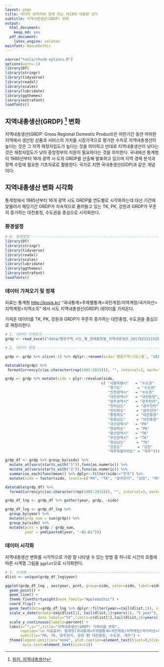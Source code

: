 ```yaml
---
layout: page
title: 데이터 과학자와 함께 하는 제19대 대통령 선거
subtitle: 지역내총생산(GRDP) 변화
output:
  html_document: 
    keep_md: yes
  pdf_document:
    latex_engine: xelatex
mainfont: NanumGothic
---
```


```r
source("tools/chunk-options.R")
options(warn=-1)
library(DT)
library(stringr)
library(tidyverse)
library(readxl)
library(scales)
library(lubridate)
library(ggthemes)
library(extrafont)
loadfonts()
```

## 지역내총생산(GRDP) [^wiki-grdp] 변화

[^wiki-grdp]: [위키, 지역내총생산](https://ko.wikipedia.org/wiki/%EC%A7%80%EC%97%AD%EB%82%B4%EC%B4%9D%EC%83%9D%EC%82%B0)

지역내총생산(GRDP: Gross Regional Domestic Product)은 어떤기간 동안 어떠한 지역에서 생산된 상품과 서비스의 가치를 시장가격으로 평가한 수치로 
지역내총생산이 높다는 것은 그 지역 재정자립도가 높다는 것을 의미하고 반대로 지역내총생산이 낮다는 것은 재정자립도가 낮아 중앙정부의 지원이 필요하다는 것을 의미한다. 
국내에선 통계청이 1985년부터 16개 광역 시·도의 GRDP를 산출해 발표하고 있으며 지역 경제 분석과 정책 수립에 필요한 기초자료로 활용한다. 
국가로 치면 국내총생산(GDP)과 같은 개념이다.


## 지역내총생산 변화 시각화

통계청에서 1985년부터 16개 광역 시도 GRDP를 연도별로 시각화하는데 대선 기간에 맞물려서 
해당기간 GRDP가 지속적으로 줄어들고 있는 TK, PK, 강원과 GRDP가 꾸준히 증가하는 대전충청, 수도권을 중심으로 시각화한다.

### 환경설정

``` r
# 0. 환경설정 ------------------------------------------------------------------
library(DT)
library(stringr)
library(tidyverse)
library(readxl)
library(scales)
library(lubridate)
library(ggthemes)
library(extrafont)
loadfonts()
```

### 데이터 가져오기 및 정제

자료는 통계청 [http://kosis.kr/](http://kosis.kr/) "국내통계>주제별통계>국민계정/지역계정/국가자산>지역계정>지역소득"
에서 시도 지역내총생산(GRDP) 데이터를 가져온다.

가져온 데이터를  TK, PK, 강원과 GRDP가 꾸준히 증가하는 대전충청, 수도권을 중심으로 재정리한다.

``` r
# 1. 데이터 가져오기 ------------------------------------------------------------------
grdp <- read_excel("data/행정구역_시도_별_경제활동별_지역내총생산_20170215215258.xlsx")

# 2. 데이터 정제 ------------------------------------------------------------------

grdp <- grdp %>% slice(-1) %>% dplyr::rename(sido=`행정구역(시도)별`, "2015" = `2015 p)`) %>% dplyr::select(-경제활동별)

datatable(grdp) %>%
 formatCurrency(c(as.character(rep(1985:2015))), "", interval=3, mark=",", digit=0)

grdp <- grdp %>% mutate(sido = plyr::revalue(sido, 
                                            c( "서울특별시"   = "수도권"  ,
                                               "경기도"       = "수도권"  ,
                                               "인천광역시"   = "수도권"  ,
                                               "대전광역시"   = "대전충청",
                                               "광주광역시"   = "광주전라",
                                               "전라남도"     = "광주전라",
                                               "전라북도"     = "광주전라",
                                               "충청북도"     = "대전충청",
                                               "충청남도"     = "대전충청",
                                               "대구광역시"   = "PK"      ,
                                               "경상북도"     = "PK"      ,
                                               "울산광역시"   = "TK"      ,
                                               "부산광역시"   = "TK"      ,
                                               "경상남도"     = "TK"      ,
                                               "강원도"       = "강원"    ,
                                               "제주특별자치도" = "제주"))) 

grdp_df <- grdp %>% group_by(sido) %>% 
  mutate_at(vars(starts_with("1")),funs(as.numeric)) %>% 
  mutate_at(vars(starts_with("2")),funs(as.numeric)) %>% 
  summarise_each(funs(mean)) %>% dplyr::filter(sido!="전국") %>% 
  mutate(sido = factor(sido, levels=c("PK", "TK", "광주전라", "강원", "제주", "대전충청", "수도권")))

datatable(grdp_df) %>% 
  formatCurrency(c(as.character(rep(1985:2015))), "", interval=3, mark=",", digit=0)

grdp_df_lng <- grdp_df %>% gather(year, grdp, -sido)

grdp_df_lng <- grdp_df_lng %>% 
  group_by(year) %>% 
  mutate(grdp_sum = sum(grdp)) %>%
  group_by(sido) %>% 
  mutate(pcnt = grdp / grdp_sum,
         year = ymd(paste0(year, "-01-01"))) 
```  

### 데이터 시각화

지역내총생산 변화를 시각적으로 가장 잘 나타낼 수 있는 방법 중 하나로 시간의 흐름에 따른 시계열 그림을 `ggplot`으로 시각화한다.

``` r
# 3. 시각화 ------------------------------------------------------------------
dlist <- unique(grdp_df_lng$year)

ggplot(grdp_df_lng , aes(year, pcnt, group=sido, color=sido, label=sido)) +
  geom_point() +
  geom_line() +
  theme_fivethirtyeight(base_family="AppleGothic") +
  coord_flip() +
  geom_text(data=grdp_df_lng %>% dplyr::filter(year==tail(dlist,1)), vjust=-1, family="AppleGothic") +
  scale_x_date(breaks=seq(dlist[1], tail(dlist,1)+years(1), "5 year"),
               date_labels="%Y",limits=c(dlist[1],tail(dlist,1)+years(1)))+ 
  scale_y_continuous(labels=percent) +
  labs(x="",y="",title="지역내총생산(GRDP) 기여비율 변화",
       caption="\n 자료출처: 통계청(국내통계>주제별통계>국민계정/지역계정/국가자산>지역계정>지역소득), http://kosis.kr/",
       subtitle="PK, TK, 광주전라, 강원 對 대전충청, 수도권, 제주") +
  theme(legend.position="none", plot.caption=element_text(hjust=0,size=9),plot.subtitle=element_text(face="italic"),
        axis.text=element_text(size=11))
```
